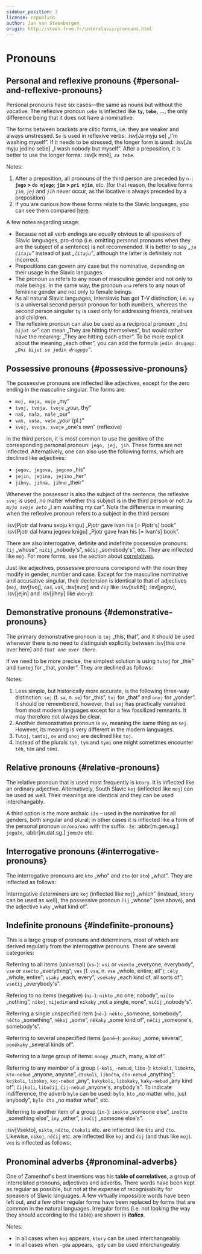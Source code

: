 ```yaml
---
sidebar_position: 3
license: republish
author: Jan van Steenbergen
origin: http://steen.free.fr/interslavic/pronouns.html
---
```



# Pronouns

## Personal and reflexive pronouns \{#personal-and-reflexive-pronouns}

Personal pronouns have six cases—the same as nouns but without the vocative. The reflexive pronoun `sebe` is inflected like **`ty`, `tebe`, ...**, the only difference being that it does not have a nominative.

The forms between brackets are clitic forms, i.e. they are weaker and always unstressed. `Se` is used in reflexive verbs: :isv[Ja myju se] „I'm washing myself”. If it needs to be stressed, the longer form is used: :isv[Ja myju jedino sebe] „I wash nobody but myself”. After a preposition, it is better to use the longer forms: :isv[k mně], _`za tebe`_.

<PersonalAndReflexivePronouns />

Notes:

1. After a preposition, all pronouns of the third person are preceded by `n-`: **`jego` > `do njego`**; **`jim` > `pri njim`**, etc. (for that reason, the locative forms _`jim`_, _`jej`_ and _`jih`_ never occur, as the locative is always preceded by a preposition)
2. If you are curious how these forms relate to the Slavic languages, you can see them compared [here][1].

A few notes regarding usage:

- Because not all verb endings are equally obvious to all speakers of Slavic languages, pro-drop (i.e. omitting personal pronouns when they are the subject of a sentence) is not recommended. It is better to say _„`ja čitaju`”_ instead of just _„`čitaju`”_, although the latter is definitely not incorrect.
- Prepositions can govern any case but the nominative, depending on their usage in the Slavic languages.
- The pronoun `on` refers to any noun of masculine gender and not only to male beings. In the same way, the pronoun `ona` refers to any noun of feminine gender and not only to female beings.
- As all natural Slavic languages, Interslavic has got T-V distinction, i.e. `vy` is a universal second person pronoun for both numbers, whereas the second person singular `ty` is used only for addressing friends, relatives and children.
- The reflexive pronoun can also be used as a reciprocal pronoun: _„`Oni bijut se`”_ can mean „They are hitting themselves”, but would rather have the meaning: „They are hitting each other”. To be more explicit about the meaning „each other”, you can add the formula `jedin drugogo`: _„`Oni bijut se jedin drugogo`”_.

## Possessive pronouns \{#possessive-pronouns}

The possessive pronouns are inflected like adjectives, except for the zero ending in the masculine singular. The forms are:

- `moj, moja, moje` „my”
- `tvoj, tvoja, tvoje` „your, thy”
- `naš, naša, naše` „our”
- `vaš, vaša, vaše` „your (pl.)”
- `svoj, svoja, svoje` „one's own” (reflexive)

In the third person, it is most common to use the genitive of the corresponding personal pronoun: `jego, jej, jih`. These forms are not inflected. Alternatively, one can also use the following forms, which are declined like adjectives:

- `jegov, jegova, jegovo` „his”
- `jejin, jejina, jejino` „her”
- `jihny, jihna, jihno` „their”

Whenever the possessor is also the subject of the sentence, the reflexive `svoj` is used, no matter whether this subject is in the third person or not: _`Ja myju svoje avto`_ „I am washing my car”. Note the difference in meaning when the reflexive pronoun refers to a subject in the third person:

:isv[Pjotr dal Ivanu svoju knigu] „Pjotr gave Ivan his \[= Pjotr's] book”
:isv[Pjotr dal Ivanu jegovu knigu] „Pjotr gave Ivan his \[= Ivan's] book”.

There are also interrogative, definite and indefinite possessive pronouns: `čij` „whose”, `ničij` „nobody's”, `něčij` „somebody's”, etc. They are inflected like `moj`. For more forms, see the section about [correlatives][2].

Just like adjectives, possessive pronouns correspond with the noun they modify in gender, number and case. Except for the masculine nominative and accusative singular, their declension is identical to that of adjectives (_`moj`_, :isv[tvoj], _`naš`_, _`vaš`_, :isv[svoj] and _`čij`_ like :isv[svěži]; :isv[jegov], :isv[jejin] and :isv[jihny] like _`dobry`_):

<MojPronouns />

## Demonstrative pronouns \{#demonstrative-pronouns}

The primary demonstrative pronoun is `toj` „this, that”, and it should be used whenever there is no need to distinguish explicitly between :isv[this one over here] and _`that one over there`_.

If we need to be more precise, the simplest solution is using `tutoj` for „this” and `tamtoj` for „that, yonder”. They are declined as follows:

<TojPronouns />

Notes:

1. Less simple, but historically more accurate, is the following three-way distinction: `sej` (f. `sa`, n. `se`) for „this”, `toj` for „that” and `onoj` for „yonder”. It should be remembered, however, that `sej` has practically vanished from most modern languages except for a few fossilized remnants. It may therefore not always be clear.
2. Another demonstrative pronoun is `ov`, meaning the same thing as `sej`. However, its meaning is very different in the modern languages.
3. `Tutoj`, `tamtoj`, `ov` and `onoj` are declined like `toj`.
4. Instead of the plurals `tyh`, `tym` and `tymi` one might sometimes encounter `těh`, `těm` and `těmi`.

## Relative pronouns \{#relative-pronouns}

The relative pronoun that is used most frequently is `ktory`. It is inflected like an ordinary adjective. Alternatively, South Slavic `koj` (inflected like `moj`) can be used as well. Their meanings are identical and they can be used interchangably.

A third option is the more archaic `iže` – used in the nominative for all genders, both singular and plural; in other cases it is inflected like a form of the personal pronoun `on/ona/ono` with the suffix `-že`: :abbr[m.gen.sg.] `jegože`, :abbr[m.dat.sg.] `jemuže` etc.

## Interrogative pronouns \{#interrogative-pronouns}

The interrogative pronouns are `kto` „who” and `čto` (or `što`) „what”. They are inflected as follows:

<KtoPronouns />

Interrogative determiners are `koj` (inflected like `moj`) „which” (instead, `ktory` can be used as well), the possessive pronoun `čij` „whose” (see above), and the adjective `kaky` „what kind of”.

## Indefinite pronouns \{#indefinite-pronouns}

This is a large group of pronouns and determiners, most of which are derived regularly from the interrogative pronouns. There are several categories:

Referring to all items (universal) (`vs-`): `vsi` or `vsekto` „everyone, everybody”, `vse` or `vsečto` „everything”; `ves` (f. `vsa`, n. `vse` „whole, entire; all”); `cěly` „whole, entire”; `vsaky` „each, every”; `vsekaky` „each kind of, all sorts of”; `vsečij` „everybody's”.

Refering to no items (negative) (`ni-`): `nikto` „no one, nobody”, `ničto` „nothing”, `nikoj`, `nijedin` and `nikaky` „not a single, none”, `ničij` „nobody's”.

Referring a single unspecified item (`ně-`): `někto` „someone, somebody”, `něčto` „something”, `někoj` „some”, `někaky` „some kind of”, `něčij` „someone's, somebody's”.

Referring to several unspecified items (`poně–`): `poněkoj` „some, several”, `poněkaky` „several kinds of”.

Referring to a large group of items: `mnogy` „much, many, a lot of”.

Referring to any member of a group (`-koli`, `-nebud`, `libo-`): `ktokoli`, `libokto`, `kto-nebud` „anyone, anyone”, `čtokoli`, `libočto`, `čto-nebud` „anything”; `kojkoli`, `libokoj`, `koj-nebud` „any”, `kakykoli`, `libokaky`, `kaky-nebud` „any kind of”; `čijkoli`, `libočij`, `čij-nebud` „anyone's, anybody's”. To indicate indifference, the adverb `bylo` can be used: `bylo kto` „no matter who, just anybody”, `bylo čto` „no matter what”, etc.

Referring to another item of a group (`in-`): `inokto` „someone else”, `inočto` „something else”, `iny` „other”, `inočij` „someone else's”.

:isv[Vsekto], `nikto`, `něčto`, `čtokoli` etc. are inflected like `kto` and `čto`. Likewise, `nikoj`, `něčij` etc. are inflected like `koj` and `čij` (and thus like `moj`). `Ves` is inflected as follows:

<VesIsInflected />

## Pronominal adverbs \{#pronominal-adverbs}

One of Zamenhof's best inventions was his **table of correlatives**, a group of interrelated pronouns, adjectives and adverbs. There words have been kept as regular as possible, but not at the expense of recognisability for speakers of Slavic languages. A few virtually impossible words have been left out, and a few other regular forms have been replaced by forms that are common in the natural languages. Irregular forms (i.e. not looking the way they should according to the table) are shown in _**italics**_.

<PronominalAdverbs />

Notes:

- In all cases when `koj` appears, `ktory` can be used interchangeably.
- In all cases when `-gda` appears, `-gdy` can be used interchangeably.

[1]: http://steen.free.fr/interslavic/slavic_pronouns.html

[2]: #pronominal_adverbs
